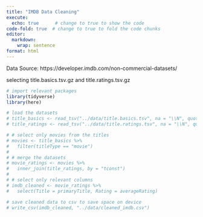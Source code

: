 ```yaml
---
title: "IMDB Data Cleaning"
execute: 
  echo: true      # change to true to show the code
code-fold: true  # change to true to fold the code chunks
editor: 
  markdown: 
    wrap: sentence
format: html
---
```

Data Source: https://developer.imdb.com/non-commercial-datasets/

selecting title.basics.tsv.gz and title.ratings.tsv.gz
```r
# import relevant packages
library(tidyverse)
library(here)

# load the datasets
# title_basics <- read_tsv("../data/title.basics.tsv", na = "\\N", quote = "")
# title_ratings <- read_tsv("../data/title.ratings.tsv", na = "\\N", quote = "")


```

```r
# # select only movies from the titles 
# movies <- title_basics %>%
#   filter(titleType == "movie")
# 
# # merge the datasets
# movie_ratings <- movies %>%
#   inner_join(title_ratings, by = "tconst")
# 
# # select only relevant columns
# imdb_cleaned <- movie_ratings %>%
#   select(Title = primaryTitle, Rating = averageRating)

```

```r
# save cleaned data to csv to save space on device
# write_csv(imdb_cleaned, "../data/cleaned_imdb.csv")

```
